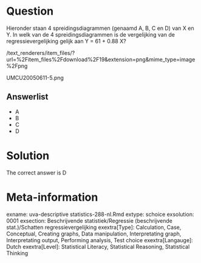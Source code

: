 Question
========

Hieronder staan 4 spreidingsdiagrammen (genaamd A, B, C en D) van X en Y. In welk van de 4 spreidingsdiagrammen is de vergelijking van de regressievergelijking gelijk aan Y = 61 + 0.88 X? 

 /text_renderers/item_files/?url=%2Fitem_files%2Fdownload%2F19&extension=png&mime_type=image%2Fpng 

 UMCU20050611-5.png 

Answerlist
----------
* A
* B
* C
* D

Solution
========

The correct answer is  D 

Meta-information
================
exname: uva-descriptive statistics-288-nl.Rmd 
extype: schoice 
exsolution: 0001 
exsection: Beschrijvende statistiek/Regressie (beschrijvende stat.)/Schatten regressievergelijking
exextra[Type]: Calculation, Case, Conceptual, Creating graphs, Data manipulation, Interpretating graph, Interpretating output, Performing analysis, Test choice 
exextra[Langauge]: Dutch 
exextra[Level]: Statistical Literacy, Statistical Reasoning, Statistical Thinking 
